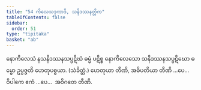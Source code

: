 ```yaml
---
title: "54 ကိလေသဒုကာဒိ, သနိဒဿနတ္တိက"
tableOfContents: false
sidebar:
  order: 51
type: "tipitaka"
basket: "ab"
---
```



<DynamicBreadcrumb />

<Division number="120">

<Paragraph number="311">
နောကိလေသံ နသနိဒဿနသပ္ပဋိဃံ ဓမ္မံ ပဋိစ္စ နောကိလေသော သနိဒဿနသပ္ပဋိဃော ဓမ္မော ဥပ္ပဇ္ဇတိ ဟေတုပစ္စယာ. (သံခိတ္တံ.)
</Paragraph>

<Paragraph number="312">
ဟေတုယာ တီဏိ, အဓိပတိယာ တီဏိ …ပေ…  ဝိပါကေ ဧကံ …ပေ…  အဝိဂတေ တီဏိ.
</Paragraph>
</Division>